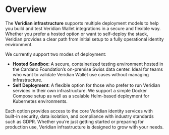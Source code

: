 # Overview
The **Veridian infrastructure** supports multiple deployment models to help you build and test Veridian Wallet integrations in a secure and flexible way. Whether you prefer a hosted option or want to self-deploy the stack, Veridian provides a clear path from initial setup to a fully operational identity environment.

We currently support two modes of deployment:
- **Hosted Sandbox**: A secure, containerized testing environment hosted in the Cardano Foundation’s on-premise Swiss data center. Ideal for teams who want to validate Veridian Wallet use cases without managing infrastructure.
- **Self Deployment**: A flexible option for those who prefer to run Veridian services in their own infrastructure. We support a simple Docker Compose setup as well as a scalable Helm-based deployment for Kubernetes environments.

Each option provides access to the core Veridian identity services with built-in security, data isolation, and compliance with industry standards such as GDPR. Whether you’re just getting started or preparing for production use, Veridian infrastructure is designed to grow with your needs.

